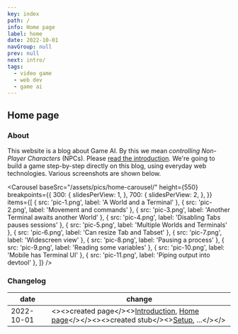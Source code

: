 ```yaml
---
key: index
path: /
info: Home page
label: home
date: 2022-10-01
navGroup: null
prev: null
next: intro/
tags:
  - video game
  - web dev
  - game ai
---
```



## Home page

### About

This website is a blog about Game AI.
By this we mean _controlling Non-Player Characters_ (NPCs).
Please [read the introduction](/intro/).
We're going to build a game step-by-step directly on this blog, using everyday web technologies.
Various screenshots are shown below.

<Carousel
  baseSrc="/assets/pics/home-carousel/"
  height={550}
  breakpoints={{
    300: {
      slidesPerView: 1,
    },
    700: {
      slidesPerView: 2,
    },
  }}
  items={[
    { src: 'pic-1.png', label: 'A World and a Terminal' },
    { src: 'pic-2.png', label: 'Movement and commands' },
    { src: 'pic-3.png', label: 'Another Terminal awaits another World' },
    { src: 'pic-4.png', label: 'Disabling Tabs pauses sessions' },
    { src: 'pic-5.png', label: 'Multiple Worlds and Terminals' },
    { src: 'pic-6.png', label: 'Can resize Tab and Tabset' },
    { src: 'pic-7.png', label: 'Widescreen view' },
    { src: 'pic-8.png', label: 'Pausing a process' },
    { src: 'pic-9.png', label: 'Reading some variables' },
    { src: 'pic-10.png', label: 'Mobile has Terminal UI' },
    { src: 'pic-11.png', label: 'Piping output into devtool' },
  ]}
/>

### Changelog

| date | change |
| --- | ----------- |
| 2022-10-01 | <InnerTable style={{padding:0}}><><>created page</><>[Introduction](/intro/intro), [Home page](/)</></><><>created stub</><>[Setup](/intro/setup), ...</></></InnerTable> |

<Comments
  id="comments"
  term="/"
/>
